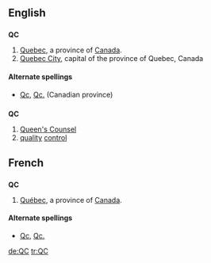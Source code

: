 ==English==

==={{abbreviation}}===
'''QC'''
#[[Quebec]], a province of [[Canada]].
#[[Quebec City]], capital of the province of Quebec, Canada

====Alternate spellings====
* [[Qc]], [[Qc.]] (Canadian province)

==={{initialism}}===
'''QC'''

# [[Queen's Counsel]]
# [[quality]] [[control]]

==French==
==={{abbreviation}}===
'''QC'''
#[[Québec]], a province of [[Canada]].

====Alternate spellings====
* [[Qc]], [[Qc.]] 

[[de:QC]]
[[tr:QC]]